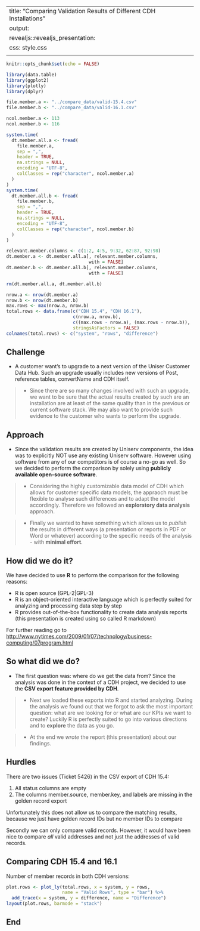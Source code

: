 
---
title: "Comparing Validation Results of Different CDH Installations"
output: 
  revealjs::revealjs_presentation: 
    css: style.css
    <!-- theme: sky -->
---

```r
knitr::opts_chunk$set(echo = FALSE)

library(data.table)
library(ggplot2)
library(plotly)
library(dplyr)

file.member.a <- "../compare_data/valid-15.4.csv"
file.member.b <- "../compare_data/valid-16.1.csv"

ncol.member.a <- 113
ncol.member.b <- 116

system.time(
  dt.member.all.a <- fread(
    file.member.a,
    sep = ",",
    header = TRUE,
    na.strings = NULL,
    encoding = "UTF-8",
    colClasses = rep("character", ncol.member.a)
  )
)
system.time(
  dt.member.all.b <- fread(
    file.member.b,
    sep = ",",
    header = TRUE,
    na.strings = NULL,
    encoding = "UTF-8",
    colClasses = rep("character", ncol.member.b)
  )
)

relevant.member.columns <- c(1:2, 4:5, 9:32, 62:87, 92:98)
dt.member.a <- dt.member.all.a[, relevant.member.columns, 
                               with = FALSE]
dt.member.b <- dt.member.all.b[, relevant.member.columns, 
                               with = FALSE]

rm(dt.member.all.a, dt.member.all.b)

nrow.a <- nrow(dt.member.a)
nrow.b <- nrow(dt.member.b)
max.rows <- max(nrow.a, nrow.b)
total.rows <- data.frame(c("CDH 15.4", "CDH 16.1"),
                         c(nrow.a, nrow.b),
                         c((max.rows - nrow.a), (max.rows - nrow.b)),
                         stringsAsFactors = FALSE)
colnames(total.rows) <- c("system", "rows", "difference")
```

## Challenge {data-transition="zoom"}

- A customer want's to upgrade to a next version of the Uniser Customer Data Hub.
Such an upgrade usually includes new versions of Post, reference tables, 
convertName and CDH itself.

> - Since there are so many changes involved with such an upgrade, we want to be 
sure that the actual results created by such are an installation are at least 
of the same quality than in the previous or current software stack. We may also 
want to provide such evidence to the customer who wants to perform the upgrade.

## Approach {data-transition="slide-in fade-out"}

- Since the validation results are created by Uniserv components, the idea was to 
explicitly NOT use any existing Uniserv software. However using software from
any of our competitors is of course a no-go as well. So we decided to perform 
the comparison by solely using **publicly available open-source software**.

> - Considering the highly customizable data model of CDH which allows for customer
specific data models, the appraoch must be flexible to analyse such differences
and to adapt the model accordingly. Therefore we followed an **exploratory data 
analysis** approach.

> - Finally we wanted to have something which allows us to *publish* the results in
different ways (a presentation or reports in PDF or Word or whatever) according
to the specific needs of the analysis - with **minimal effort**.

## How did we do it?

We have decided to use **R** to perform the comparison for the following 
reasons:

- R is open source (GPL-2|GPL-3)
- R is an object-oriented interactive language which is perfectly suited for 
analyzing and processing data step by step
- R provides out-of-the-box functionality to create data analysis reports (this 
presentation is created using so called R markdown)

For further reading go to
<http://www.nytimes.com/2009/01/07/technology/business-computing/07program.html>

## So what did we do?

- The first question was: where do we get the data from? Since the analysis was
done in the context of a CDH project, we decided to use the **CSV export feature
provided by CDH**.

> - Next we loaded these exports into R and started analyzing. During the analysis
we found out that we forgot to ask the most important question: what are we 
looking for or what are our KPIs we want to create? Luckily R is perfectly 
suited to go into various directions and to **explore** the data as you go.

> - At the end we *wrote* the report (this presentation) about our findings.

## Hurdles

There are two issues (Ticket 5426) in the CSV export of CDH 15.4:

1. All status columns are empty
2. The columns member.source, member.key, and labels are missing in the golden 
record export

Unfortunately this does not allow us to compare the matching results, because we
just have golden record IDs but no member IDs to compare

Secondly we can only compare valid records. However, it would have been nice to
compare *all* valid addresses and not just the addresses of valid records.

## Comparing CDH 15.4 and 16.1

Number of member records in both CDH versions:

```r
plot.rows <- plot_ly(total.rows, x = system, y = rows, 
                     name = "Valid Rows", type = "bar") %>%
  add_trace(x = system, y = difference, name = "Difference")
layout(plot.rows, barmode = "stack")
```



## End
